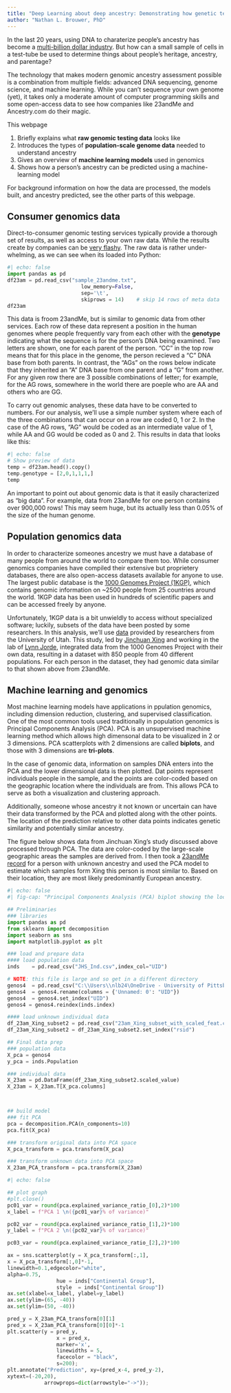 ```yaml
---
title: "Deep Learning about deep ancestry: Demonstrating how genetic testing services can predict your heritage from your DNA"
author: "Nathan L. Brouwer, PhD"
---
```


In the last 20 years, using DNA to charaterize people's ancestry has become a [multi-billion dollar industry](https://www.alumni.hbs.edu/stories/Pages/story-impact.aspx?num=9253).  But how can a small sample of cells in a test-tube be used to determine things about people's heritage, ancestry, and parentage? 

The technology that makes modern genomic ancestry assessment possible is a combination from multiple fields: advanced DNA sequencing, genome science, and machine learning.  While you can't sequence your own genome (yet), it takes only a moderate amount of computer programming skills and some open-access data to see how companies like 23andMe and Ancestry.com do their magic. 

This webpage

1. Briefly explains what **raw genomic testing data** looks like
1. Introduces the types of **population-scale genome data** needed to understand ancestry
1. Gives an overview of **machine learning models** used in genomics
1. Shows how a person's ancestry can be predicted using a machine-learning model

For background information on how the data are processed, the models built, and ancestry predicted, see the other parts of this webpage.

## Consumer genomics data

Direct-to-consumer genomic testing services typically provide a thorough set of results, as well as access to your own raw data.  While the results create by companies can be [very flashy](https://customercare.23andme.com/hc/en-us/articles/5328923468183-Understanding-The-Difference-Between-Your-Ancestry-Percentages-Your-Country-Matches-and-Your-Genetic-Groups).  The raw data is rather under-whelming, as we can see when its loaded into Python:

```python
#| echo: false
import pandas as pd
df23am = pd.read_csv("sample_23andme.txt", 
                        low_memory=False, 
                        sep='\t', 
                        skiprows = 14)    # skip 14 rows of meta data
df23am
```

This data is froom 23andMe, but is similar to genomic data from other services.  Each row of these data represent a position in the human genomes where people frequently vary from each other with  the **genotype** indicating what the sequence is for the person's DNA being examined.  Two letters are shown, one for each parent of the person.  "CC" in the top row means that for this place in the genome, the person recieved a "C" DNA base from both parents.  In contrast, the "AGs" on the rows below indicate that they inherited an "A" DNA base from one parent and a "G" from another.  For any given row there are 3 possible combinations of letter; for example, for the AG rows, somewhere in the world there are poeple who are AA and others who are GG.

To carry out genomic analyses, these data have to be converted to numbers.  For our analysis, we'll use a simple number system where each of the three combinations that can occur on a row are coded 0, 1 or 2.  In the case of the AG rows, "AG" would be coded as an intermediate value of 1, while AA and GG would be coded as 0 and 2.  This results in data that looks like this:


```python
#| echo: false
# Show preview of data
temp = df23am.head().copy()
temp.genotype = [2,0,1,1,1,]
temp
```

An important to point out about genomic data is that it easily characterized as "big data".  For example, data from 23andMe for one person contains over 900,000 rows!  This may seem huge, but its actually less than 0.05% of the size of the human genome.

## Population genomics data

In order to characterize someones ancestry we must have a database of many people from around the world to compare them too.  While consumer genomics companies have compiled their extensive but proprietery databases, there are also open-access datasets available for anyone to use.  The largest public database is the [1000 Genomes Project (1KGP)](https://en.wikipedia.org/wiki/1000_Genomes_Project), which contains genomic information on ~2500 people from 25 countries around the world.  1KGP data has been used in hundreds of scientific papers and can be accessed freely by anyone.  

Unfortunately, 1KGP data is a bit unwieldly to access without specialized software; luckily, subsets of the data have been posted by some researchers.  In this analysis, we'll use [data](https://jorde.genetics.utah.edu/published-data/) provided by researchers from the University of Utah.  This study, led by [Jinchuan Xing](https://xinglab.genetics.rutgers.edu/people/jinchuan-xing/) and working in the lab of [Lynn Jorde](https://jorde.genetics.utah.edu/), integrated data from the 1000 Genomes Project with their own data, resulting in a dataset with 850 people from 40 different populations.  For each person in the dataset, they had genomic data similar to that shown above from 23andMe.

## Machine learning and genomics

Most machine learning models have applications in ppulation genomics, including dimension reduction, clustering, and supervised classification. One of the most common tools used traditionally in population genomics is Principal Components Analysis (PCA).  PCA is an unsupervised machine learning method which allows high dimensonal data to be visualized in 2 or 3 dimensions.  PCA scatterplots with 2 dimensions are called **biplots**, and those with 3 dimensions are **tri-plots**.

In the case of genomic data, information on samples DNA enters into the PCA and the lower dimensional data is then plotted.  Dat points represent individuals people in the sample, and the points are color-coded based on the geographic location where the individuals are from.  This allows PCA to serve as both a visualization and clustering approach.

Additionally, someone whose ancestry it not known or uncertain can have their data transformed by the PCA and plotted along with the other points.  The location of the prediction relative to other data points indicates genetic similarity and potentially similar ancestry.

The figure below shows data from Jinchuan Xing's study discussed above processed through PCA.  The data are color-coded by the large-scale geographic areas the samples are derived from.  I then took a [23andMe record](https://github.com/mvolz/osgen/tree/master/sample%20genomes) for a person with unknown ancestry and used the PCA model to estimate which samples form Xing this person is most similar to.  Based on their location, they are most likely predominantly European ancestry.

```python
#| echo: false
#| fig-cap: "Principal Components Analysis (PCA) biplot showing the location (X) of a sample with uncertain ancestry.  Based on its location, it can be inferred that this person is likely to be of predominantly European ancestry."

## Preliminaries
### libraries
import pandas as pd
from sklearn import decomposition
import seaborn as sns
import matplotlib.pyplot as plt

### load and prepare data
#### load population data
inds    = pd.read_csv("JHS_Ind.csv",index_col="UID")  

# NOTE: this file is large and so get in a different directory
genos4  = pd.read_csv("C:\\Users\\nlb24\OneDrive - University of Pittsburgh\\Desktop\\portfolio\\_23am_Xing_012_coded_noNA_scaled.csv")
genos4  = genos4.rename(columns = {'Unnamed: 0': "UID"})
genos4  = genos4.set_index("UID")
genos4 = genos4.reindex(inds.index)

#### load unknown individual data
df_23am_Xing_subset2 = pd.read_csv("23am_Xing_subset_with_scaled_feat.csv")
df_23am_Xing_subset2 = df_23am_Xing_subset2.set_index("rsid")

## Final data prep
### population data
X_pca = genos4
y_pca = inds.Population

### individual data
X_23am = pd.DataFrame(df_23am_Xing_subset2.scaled_value)
X_23am = X_23am.T[X_pca.columns]



## build model
### fit PCA
pca = decomposition.PCA(n_components=10)
pca.fit(X_pca)

### transform original data into PCA space
X_pca_transform = pca.transform(X_pca)

### transform unknown data into PCA space
X_23am_PCA_transform = pca.transform(X_23am)

```



```python
#| echo: false

## plot graph
#plt.close()
pc01_var = round(pca.explained_variance_ratio_[0],2)*100
x_label = f"PCA 1 \n({pc01_var}% of variance)"

pc02_var = round(pca.explained_variance_ratio_[1],2)*100
y_label = f"PCA 2 \n({pc02_var}% of variance)"

pc03_var = round(pca.explained_variance_ratio_[2],2)*100

ax = sns.scatterplot(y = X_pca_transform[:,1], 
x = X_pca_transform[:,0]*-1,
linewidth=0.1,edgecolor="white",
alpha=0.75,
                hue = inds["Continental Group"],
                style  = inds["Continental Group"])
ax.set(xlabel=x_label, ylabel=y_label)
ax.set(ylim=(65, -40))
ax.set(ylim=(50, -40))

pred_y = X_23am_PCA_transform[0][1]
pred_x = X_23am_PCA_transform[0][0]*-1
plt.scatter(y = pred_y,
                x = pred_x, 
                marker='x', 
                linewidths = 5,
                facecolor = "black",
                s=200);
plt.annotate("Prediction", xy=(pred_x-4, pred_y-2), 
xytext=(-20,20),
            arrowprops=dict(arrowstyle="->"));
```


